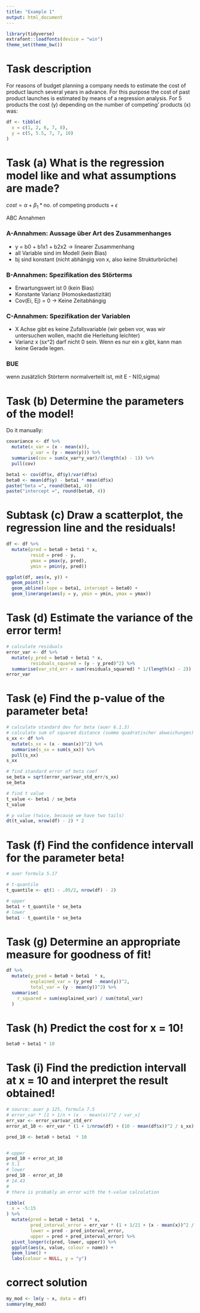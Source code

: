 ```yaml
---
title: "Example 1"
output: html_document
---
```


```r
library(tidyverse)
extrafont::loadfonts(device = "win")
theme_set(theme_bw())
```

# Task description
For reasons of budget planning a company needs to estimate the cost of product launch several
years in advance. For this purpose the cost of past product launches is estimated by means of a
regression analysis. For 5 products the cost (y) depending on the number of competing’ products
(x) was:


```r

df <- tibble(
  x = c(1, 2, 6, 7, 8),
  y = c(5, 5.5, 7, 7, 10)
)
```

# Task (a) What is the regression model like and what assumptions are made?

$cost = \alpha + \beta_1*\text{no. of competing products} + \epsilon$

ABC Annahmen 

### A-Annahmen: Aussage über Art des Zusammenhanges

- y = b0 + b1x1 + b2x2 -> linearer Zusammenhang
- all Variable sind im Modell (kein Bias)
- bj sind konstant (nicht abhängig von x, also keine Strukturbrüche)

### B-Annahmen: Spezifikation des Störterms 

- Erwartungswert ist 0 (kein Bias)
- Konstante Varianz (Homoskedastizität)
- Cov(Ei, Ej) = 0 -> Keine Zeitabhängig


### C-Annahmen: Spezifikation der Variablen

- X Achse gibt es keine Zufallsvariable (wir geben vor, was wir untersuchen wollen, macht die Herleitung leichter) 
- Varianz x (sx^2) darf nicht 0 sein. Wenn es nur ein x gibt, kann man keine Gerade legen.


### BUE 
wenn zusätzlich Störterm normalverteilt ist, mit E - N(0,sigma)




# Task (b) Determine the parameters of the model!




Do it manually:
```r
covariance <- df %>% 
  mutate(x_var = (x - mean(x)),
         y_var = (y - mean(y))) %>% 
  summarise(cov = sum(x_var*y_var)/(length(x) - 1)) %>% 
  pull(cov)

beta1 <- cov(df$x, df$y)/var(df$x)
beta0 <- mean(df$y) - beta1 * mean(df$x)
paste("beta =", round(beta1, 4))
paste("intercept =", round(beta0, 4))

```




# Subtask (c) Draw a scatterplot, the regression line and the residuals!

```r
df <- df %>% 
  mutate(pred = beta0 + beta1 * x,
         resid = pred - y,
         ymax = pmax(y, pred),
         ymin = pmin(y, pred))

ggplot(df, aes(x, y)) + 
  geom_point() +
  geom_abline(slope = beta1, intercept = beta0) +
  geom_linerange(aes(y = y, ymin = ymin, ymax = ymax))
```


# Task (d) Estimate the variance of the error term!
```r
# calculate residuals
error_var <- df %>% 
  mutate(y_pred = beta0 + beta1 * x,
         residuals_squared = (y - y_pred)^2) %>% 
  summarise(var_std_err = sum(residuals_squared) * 1/(length(x) - 2))
error_var
```



# Task (e) Find the p-value of the parameter beta!
```r
# calculate standard dev for beta (auer 6.1.3)
# calculate sum of squared distance (summe quadratischer abweichungen)
s_xx <- df %>% 
  mutate(s_xx = (x - mean(x))^2) %>% 
  summarise(s_xx = sum(s_xx)) %>% 
  pull(s_xx)
s_xx

# find standard error of beta coef
se_beta = sqrt(error_var$var_std_err/s_xx)
se_beta

# find t value
t_value <- beta1 / se_beta
t_value

# p value (twice, because we have two tails)
dt(t_value, nrow(df) - 2) * 2
```


# Task (f) Find the confidence intervall for the parameter beta!
```r
# auer formula 5.17

# t-quantile
t_quantile <- qt(1 - .05/2, nrow(df) - 2)

# upper 
beta1 + t_quantile * se_beta
# lower
beta1 - t_quantile * se_beta
```


# Task (g) Determine an appropriate measure for goodness of fit!
```r
df %>% 
  mutate(y_pred = beta0 + beta1  * x,
         explained_var = (y_pred - mean(y))^2,
         total_var = (y - mean(y))^2) %>% 
  summarise(
    r_squared = sum(explained_var) / sum(total_var)
  )
```


# Task (h) Predict the cost for x = 10!
```r
beta0 + beta1 * 10
```

# Task (i) Find the prediction intervall at x = 10 and interpret the result obtained!
```r
# source: auer p 125, formula 7.5
# error_var * [1 + 1/n + (x  - mean(x))^2 / var_x]
err_var <- error_var$var_std_err
error_at_10 <- err_var * (1 + 1/nrow(df) + (10 - mean(df$x))^2 / s_xx)

pred_10 <- beta0 + beta1  * 10


# upper
pred_10 + error_at_10
# 5.1
# lower
pred_10 - error_at_10
# 14.43
# 
# there is probably an error with the t-value calculation
```


```r
tibble(
  x = -5:15
) %>% 
  mutate(pred = beta0 + beta1  * x,
         pred_interval_error = err_var * (1 + 1/21 + (x - mean(x))^2 / var(x)),
         lower = pred - pred_interval_error,
         upper = pred + pred_interval_error) %>% 
  pivot_longer(c(pred, lower, upper)) %>% 
  ggplot(aes(x, value, colour = name)) +
  geom_line() +
  labs(colour = NULL, y = "y")
```


# correct solution
```r
my_mod <- lm(y ~ x, data = df)
summary(my_mod)
```
